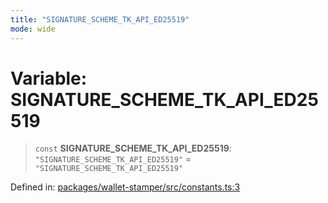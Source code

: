 ```yaml
---
title: "SIGNATURE_SCHEME_TK_API_ED25519"
mode: wide
---
```

  
# Variable: SIGNATURE\_SCHEME\_TK\_API\_ED25519

> `const` **SIGNATURE\_SCHEME\_TK\_API\_ED25519**: `"SIGNATURE_SCHEME_TK_API_ED25519"` = `"SIGNATURE_SCHEME_TK_API_ED25519"`

Defined in: [packages/wallet-stamper/src/constants.ts:3](https://github.com/tkhq/sdk/blob/ee72856c3f450731d7501ab05001215768b71500/packages/wallet-stamper/src/constants.ts#L3)
